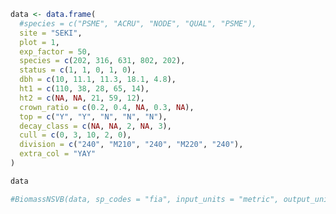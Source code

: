 
```r
data <- data.frame(
  #species = c("PSME", "ACRU", "NODE", "QUAL", "PSME"),
  site = "SEKI",
  plot = 1,
  exp_factor = 50,
  species = c(202, 316, 631, 802, 202),
  status = c(1, 1, 0, 1, 0),
  dbh = c(10, 11.1, 11.3, 18.1, 4.8),
  ht1 = c(110, 38, 28, 65, 14),
  ht2 = c(NA, NA, 21, 59, 12),
  crown_ratio = c(0.2, 0.4, NA, 0.3, NA),
  top = c("Y", "Y", "N", "N", "N"),
  decay_class = c(NA, NA, 2, NA, 3),
  cull = c(0, 3, 10, 2, 0),
  division = c("240", "M210", "240", "M220", "240"),
  extra_col = "YAY"
)

data
```

```r
#BiomassNSVB(data, sp_codes = "fia", input_units = "metric", output_units = "metric", results = "by_plot")
```
